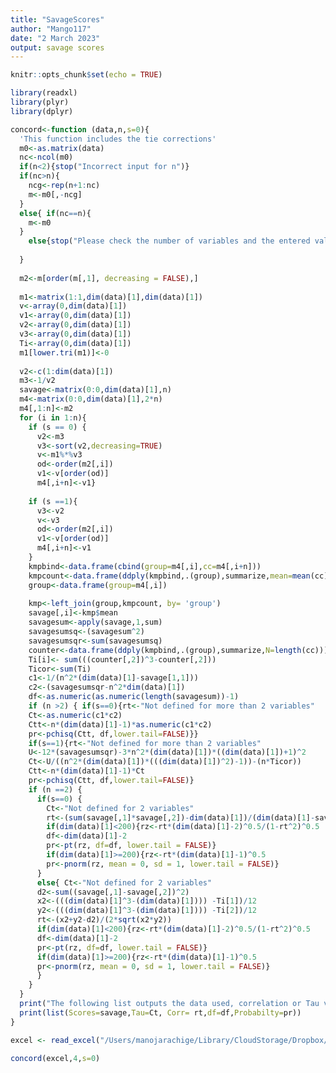 ```yaml
---
title: "SavageScores"
author: "Mango117"
date: "2 March 2023"
output: savage scores
---
```


```r
knitr::opts_chunk$set(echo = TRUE)
```


```r
library(readxl)
library(plyr)
library(dplyr)
```


```r
concord<-function (data,n,s=0){
  'This function includes the tie corrections'
  m0<-as.matrix(data)
  nc<-ncol(m0)
  if(n<2){stop("Incorrect input for n")}
  if(nc>n){
    ncg<-rep(n+1:nc)
    m<-m0[,-ncg]
  }
  else{ if(nc==n){
    m<-m0
  }
    else{stop("Please check the number of variables and the entered value for n and re-run.")}
    
  }
  
  m2<-m[order(m[,1], decreasing = FALSE),]
  
  m1<-matrix(1:1,dim(data)[1],dim(data)[1])
  v<-array(0,dim(data)[1])
  v1<-array(0,dim(data)[1])
  v2<-array(0,dim(data)[1])
  v3<-array(0,dim(data)[1])
  Ti<-array(0,dim(data)[1])
  m1[lower.tri(m1)]<-0
  
  v2<-c(1:dim(data)[1])
  m3<-1/v2 
  savage<-matrix(0:0,dim(data)[1],n)
  m4<-matrix(0:0,dim(data)[1],2*n)
  m4[,1:n]<-m2
  for (i in 1:n){
    if (s == 0) {
      v2<-m3
      v3<-sort(v2,decreasing=TRUE)
      v<-m1%*%v3
      od<-order(m2[,i])
      v1<-v[order(od)]
      m4[,i+n]<-v1} 
    
    if (s ==1){ 
      v3<-v2
      v<-v3
      od<-order(m2[,i])
      v1<-v[order(od)]
      m4[,i+n]<-v1 
    }
    kmpbind<-data.frame(cbind(group=m4[,i],cc=m4[,i+n]))
    kmpcount<-data.frame(ddply(kmpbind,.(group),summarize,mean=mean(cc)))
    group<-data.frame(group=m4[,i])
    
    kmp<-left_join(group,kmpcount, by= 'group')
    savage[,i]<-kmp$mean
    savagesum<-apply(savage,1,sum)
    savagesumsq<-(savagesum^2)
    savagesumsqr<-sum(savagesumsq)
    counter<-data.frame(ddply(kmpbind,.(group),summarize,N=length(cc)))
    Ti[i]<- sum(((counter[,2])^3-counter[,2]))
    Ticor<-sum(Ti)
    c1<-1/(n^2*(dim(data)[1]-savage[1,1]))
    c2<-(savagesumsqr-n^2*dim(data)[1])
    df<-as.numeric(as.numeric(length(savagesum))-1)
    if (n >2) { if(s==0){rt<-"Not defined for more than 2 variables"
    Ct<-as.numeric(c1*c2)
    Ctt<-n*(dim(data)[1]-1)*as.numeric(c1*c2)
    pr<-pchisq(Ctt, df,lower.tail=FALSE)}}
    if(s==1){rt<-"Not defined for more than 2 variables"
    U<-12*(savagesumsqr)-3*n^2*(dim(data)[1])*((dim(data)[1])+1)^2
    Ct<-U/((n^2*(dim(data)[1])*(((dim(data)[1])^2)-1))-(n*Ticor))
    Ctt<-n*(dim(data)[1]-1)*Ct
    pr<-pchisq(Ctt, df,lower.tail=FALSE)}
    if (n ==2) {
      if(s==0) {
        Ct<-"Not defined for 2 variables"
        rt<-(sum(savage[,1]*savage[,2])-dim(data)[1])/(dim(data)[1]-savage[1,1])
        if(dim(data)[1]<200){rz<-rt*(dim(data)[1]-2)^0.5/(1-rt^2)^0.5
        df<-dim(data)[1]-2
        pr<-pt(rz, df=df, lower.tail = FALSE)}
        if(dim(data)[1]>=200){rz<-rt*(dim(data)[1]-1)^0.5
        pr<-pnorm(rz, mean = 0, sd = 1, lower.tail = FALSE)}
      }
      else{ Ct<-"Not defined for 2 variables"
      d2<-sum((savage[,1]-savage[,2])^2)
      x2<-(((dim(data)[1]^3-(dim(data)[1]))) -Ti[1])/12
      y2<-(((dim(data)[1]^3-(dim(data)[1]))) -Ti[2])/12
      rt<-(x2+y2-d2)/(2*sqrt(x2*y2))
      if(dim(data)[1]<200){rz<-rt*(dim(data)[1]-2)^0.5/(1-rt^2)^0.5
      df<-dim(data)[1]-2
      pr<-pt(rz, df=df, lower.tail = FALSE)}
      if(dim(data)[1]>=200){rz<-rt*(dim(data)[1]-1)^0.5
      pr<-pnorm(rz, mean = 0, sd = 1, lower.tail = FALSE)}
      }
    }
  }
  print("The following list outputs the data used, correlation or Tau value and the associated one tail probabilities (non-exact)")
  print(list(Scores=savage,Tau=Ct, Corr= rt,df=df,Probabilty=pr))
}
```

```r
excel <- read_excel("/Users/manojarachige/Library/CloudStorage/Dropbox/Mac/Documents/Coding/Projects/BMedScDOC2021/BMedScDOC_2023/Book1.xlsx")
```

```r
concord(excel,4,s=0)
```

